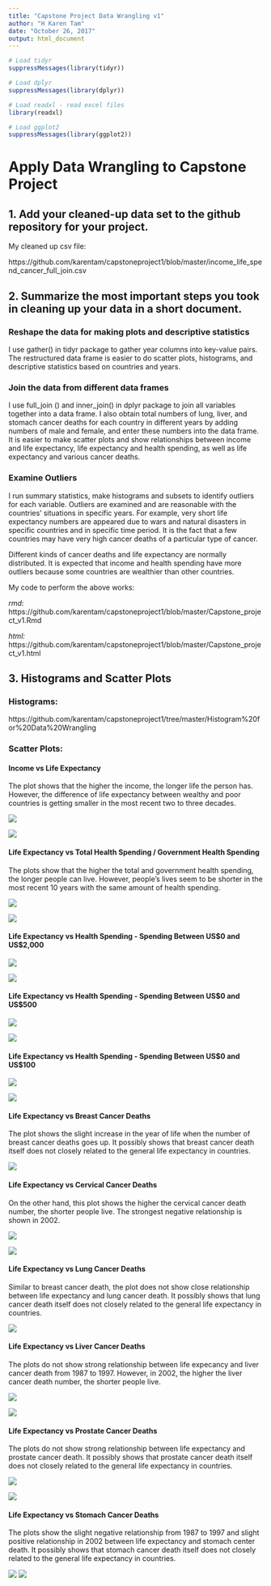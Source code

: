 ---
title: "Capstone Project Data Wrangling v1"
author: "H Karen Tam"
date: "October 26, 2017"
output: html_document
---

```{r, echo=FALSE}

# Load tidyr
suppressMessages(library(tidyr))

# Load dplyr
suppressMessages(library(dplyr))

# Load readxl - read excel files
library(readxl)

# Load ggplot2
suppressMessages(library(ggplot2))

```

# Apply Data Wrangling to Capstone Project


## 1. Add your cleaned-up data set to the github repository for your project.

My cleaned up csv file: 

https://github.com/karentam/capstoneproject1/blob/master/income_life_spend_cancer_full_join.csv


## 2. Summarize the most important steps you took in cleaning up your data in a short document. 

### Reshape the data for making plots and descriptive statistics

I use gather() in tidyr package to gather year columns into key-value pairs. The restructured data frame is easier to do scatter plots, histograms, and descriptive statistics based on countries and years. 

### Join the data from different data frames

I use full_join () and inner_join() in dplyr package to join all variables together into a data frame. I also obtain total numbers of lung, liver, and stomach cancer deaths for each country in different years by adding numbers of male and female, and enter these numbers into the data frame. It is easier to make scatter plots and show relationships between income and life expectancy, life expectancy and health spending, as well as life expectancy and various cancer deaths.

### Examine Outliers

I run summary statistics, make histograms and subsets to identify outliers for each variable. Outliers are examined and are reasonable with the countries' situations in specific years. For example, very short life expectancy numbers are appeared due to wars and natural disasters in specific countries and in specific time period. It is the fact that a few countries may have very high cancer deaths of a particular type of cancer. 

Different kinds of cancer deaths and life expectancy are normally distributed. It is expected that income and health spending have more outliers because some countries are wealthier than other countries. 

My code to perform the above works: 

_rmd:_
https://github.com/karentam/capstoneproject1/blob/master/Capstone_project_v1.Rmd

_html:_
https://github.com/karentam/capstoneproject1/blob/master/Capstone_project_v1.html


## 3. Histograms and Scatter Plots


### Histograms: 

https://github.com/karentam/capstoneproject1/tree/master/Histogram%20for%20Data%20Wrangling


### Scatter Plots:


#### Income vs Life Expectancy

The plot shows that the higher the income, the longer life the person has. However, the difference of life expectancy between wealthy and poor countries is getting smaller in the most recent two to three decades. 

![](https://github.com/karentam/capstoneproject1/blob/master/Scatter%20Plot/ScatterPlot_IncomeLife_1960-2010_i0-40000.png?raw=true)

![](https://github.com/karentam/capstoneproject1/blob/master/Scatter%20Plot/ScatterPlot_IncomeLife_1960-2010_i0-5000.png?raw=true)

#### Life Expectancy vs Total Health Spending / Government Health Spending

The plots show that the higher the total and government health spending, the longer people can live. However, people's lives seem to be shorter in the most recent 10 years with the same amount of health spending. 

![](https://github.com/karentam/capstoneproject1/blob/master/Scatter%20Plot/ScatterPlot_LifeTotSpend_1995-2010_s0-7000.png?raw=true)

![](https://github.com/karentam/capstoneproject1/blob/master/Scatter%20Plot/ScatterPlot_LifeGovSpend_1995-2010_s0-7000.png?raw=true)

#### Life Expectancy vs Health Spending - Spending Between US$0 and US$2,000

![](https://github.com/karentam/capstoneproject1/blob/master/Scatter%20Plot/ScatterPlot_LifeTotSpend_1995-2010_s0-2000.png?raw=true)

![](https://github.com/karentam/capstoneproject1/blob/master/Scatter%20Plot/ScatterPlot_LifeGovSpend_1995-2010_s0-2000.png?raw=true)

#### Life Expectancy vs Health Spending - Spending Between US$0 and US$500

![](https://github.com/karentam/capstoneproject1/blob/master/Scatter%20Plot/ScatterPlot_LifeTotSpend_1995-2010_s0-500.png?raw=true)

![](https://github.com/karentam/capstoneproject1/blob/master/Scatter%20Plot/ScatterPlot_LifeGovSpend_1995-2010_s0-500.png?raw=true)

#### Life Expectancy vs Health Spending - Spending Between US$0 and US$100

![](https://github.com/karentam/capstoneproject1/blob/master/Scatter%20Plot/ScatterPlot_LifeTotSpend_1995-2010_s0-100.png?raw=true)

![](https://github.com/karentam/capstoneproject1/blob/master/Scatter%20Plot/ScatterPlot_LifeGovSpend_1995-2010_s0-100.png?raw=true)

#### Life Expectancy vs Breast Cancer Deaths

The plot shows the slight increase in the year of life when the number of breast cancer deaths goes up. It possibly shows that breast cancer death itself does not closely related to the general life expectancy in countries.

![](https://github.com/karentam/capstoneproject1/blob/master/Scatter%20Plot/ScatterPlot_LifeBreastC_1987-2002.png?raw=true)

#### Life Expectancy vs Cervical Cancer Deaths

On the other hand, this plot shows the higher the cervical cancer death number, the shorter people live. The strongest negative relationship is shown in 2002.

![](https://github.com/karentam/capstoneproject1/blob/master/Scatter%20Plot/ScatterPlot_LifeCervicalC_1987-2002_d0-56.png?raw=true)

![](https://github.com/karentam/capstoneproject1/blob/master/Scatter%20Plot/ScatterPlot_LifeCervicalC_1987-2002_d0-20.png?raw=true)

#### Life Expectancy vs Lung Cancer Deaths

Similar to breast cancer death, the plot does not show close relationship between life expectancy and lung cancer death. It possibly shows that lung cancer death itself does not closely related to the general life expectancy in countries. 

![](https://github.com/karentam/capstoneproject1/blob/master/Scatter%20Plot/ScatterPlot_LifeLungC_1987-2002.png?raw=true)

#### Life Expectancy vs Liver Cancer Deaths

The plots do not show strong relationship between life expecancy and liver cancer death from 1987 to 1997. However, in 2002, the higher the liver cancer death number, the shorter people live.  

![](https://github.com/karentam/capstoneproject1/blob/master/Scatter%20Plot/ScatterPlot_LifeLiverC_1987-2002_d0-70.png?raw=true)

![](https://github.com/karentam/capstoneproject1/blob/master/Scatter%20Plot/ScatterPlot_LifeLiverC_1987-2002_d0-20.png?raw=true)

#### Life Expectancy vs Prostate Cancer Deaths

The plots do not show strong relationship between life expectancy and prostate cancer death. It possibly shows that prostate cancer death itself does not closely related to the general life expectancy in countries. 

![](https://github.com/karentam/capstoneproject1/blob/master/Scatter%20Plot/ScatterPlot_LifeProstateC_1987-2002_d0-56.png?raw=true)

![](https://github.com/karentam/capstoneproject1/blob/master/Scatter%20Plot/ScatterPlot_LifeProstateC_1987-2002_d0-20.png?raw=true)

#### Life Expectancy vs Stomach Cancer Deaths

The plots show the slight negative relationship from 1987 to 1997 and slight positive relationship in 2002 between life expectancy and stomach center death. It possibly shows that stomach cancer death itself does not closely related to the general life expectancy in countries. 

![](https://github.com/karentam/capstoneproject1/blob/master/Scatter%20Plot/ScatterPlot_LifeStomachC_1987-2002_d0-75.png?raw=true)
![](https://github.com/karentam/capstoneproject1/blob/master/Scatter%20Plot/ScatterPlot_LifeStomachC_1987-2002_d0-40.png?raw=true)

















